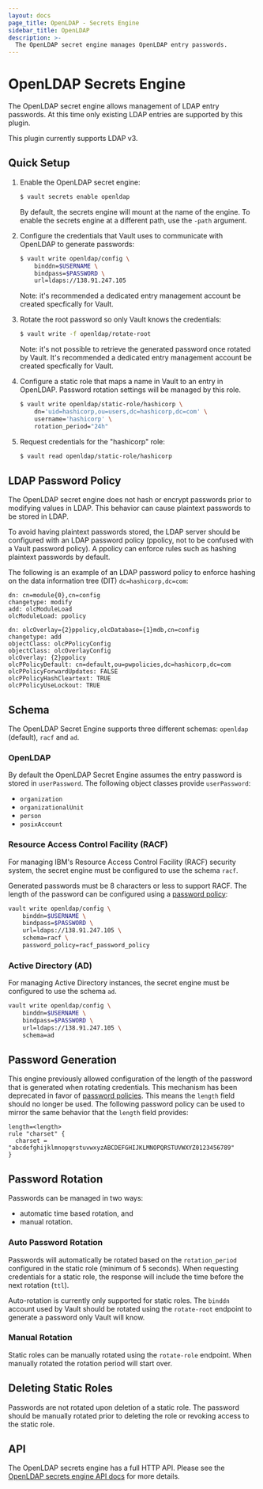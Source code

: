 ```yaml
---
layout: docs
page_title: OpenLDAP - Secrets Engine
sidebar_title: OpenLDAP
description: >-
  The OpenLDAP secret engine manages OpenLDAP entry passwords.
---
```


# OpenLDAP Secrets Engine

The OpenLDAP secret engine allows management of LDAP entry passwords. At this time
only existing LDAP entries are supported by this plugin.

This plugin currently supports LDAP v3.

## Quick Setup

1. Enable the OpenLDAP secret engine:

    ```sh
    $ vault secrets enable openldap
    ```

    By default, the secrets engine will mount at the name of the engine. To
    enable the secrets engine at a different path, use the `-path` argument.

2. Configure the credentials that Vault uses to communicate with OpenLDAP
    to generate passwords:

    ```sh
    $ vault write openldap/config \
        binddn=$USERNAME \
        bindpass=$PASSWORD \
        url=ldaps://138.91.247.105
    ```

    Note: it's recommended a dedicated entry management account be created specfically for Vault.

3. Rotate the root password so only Vault knows the credentials:

    ```sh
    $ vault write -f openldap/rotate-root
    ```

    Note: it's not possible to retrieve the generated password once rotated by Vault.
    It's recommended a dedicated entry management account be created specfically for Vault.

3. Configure a static role that maps a name in Vault to an entry in OpenLDAP.
    Password rotation settings will be managed by this role.

    ```sh
    $ vault write openldap/static-role/hashicorp \
        dn='uid=hashicorp,ou=users,dc=hashicorp,dc=com' \
        username='hashicorp' \
        rotation_period="24h"
    ```

4. Request credentials for the "hashicorp" role:

    ```sh
    $ vault read openldap/static-role/hashicorp
    ```

## LDAP Password Policy

The OpenLDAP secret engine does not hash or encrypt passwords prior to modifying 
values in LDAP. This behavior can cause plaintext passwords to be stored in LDAP.

To avoid having plaintext passwords stored, the LDAP server should be configured 
with an LDAP password policy (ppolicy, not to be confused with a Vault password 
policy).  A ppolicy can enforce rules such as hashing plaintext passwords by default.

The following is an example of an LDAP password policy to enforce hashing on the 
data information tree (DIT) `dc=hashicorp,dc=com`:

```
dn: cn=module{0},cn=config
changetype: modify
add: olcModuleLoad
olcModuleLoad: ppolicy

dn: olcOverlay={2}ppolicy,olcDatabase={1}mdb,cn=config
changetype: add
objectClass: olcPPolicyConfig
objectClass: olcOverlayConfig
olcOverlay: {2}ppolicy
olcPPolicyDefault: cn=default,ou=pwpolicies,dc=hashicorp,dc=com
olcPPolicyForwardUpdates: FALSE
olcPPolicyHashCleartext: TRUE
olcPPolicyUseLockout: TRUE
```  

## Schema

The OpenLDAP Secret Engine supports three different schemas: `openldap` (default),
`racf` and `ad`.

### OpenLDAP

By default the OpenLDAP Secret Engine assumes the entry password is stored in `userPassword`.
The following object classes provide `userPassword`:

* `organization`
* `organizationalUnit`
* `person`
* `posixAccount`

### Resource Access Control Facility (RACF)

For managing IBM's Resource Access Control Facility (RACF) security system, the secret
engine must be configured to use the schema `racf`.

Generated passwords must be 8 characters or less to support RACF. The length of the
password can be configured using a [password policy](/docs/concepts/password-policies):

```bash
vault write openldap/config \
	binddn=$USERNAME \
	bindpass=$PASSWORD \
	url=ldaps://138.91.247.105 \
	schema=racf \
	password_policy=racf_password_policy
```

### Active Directory (AD)

For managing Active Directory instances, the secret engine must be configured to use the
schema `ad`.

```bash
vault write openldap/config \
	binddn=$USERNAME \
	bindpass=$PASSWORD \
	url=ldaps://138.91.247.105 \
	schema=ad
```

## Password Generation

This engine previously allowed configuration of the length of the password that is generated
when rotating credentials. This mechanism has been deprecated in favor of
[password policies](/docs/concepts/password-policies). This means the `length` field should
no longer be used. The following password policy can be used to mirror the same behavior
that the `length` field provides:

```hcl
length=<length>
rule "charset" {
  charset = "abcdefghijklmnopqrstuvwxyzABCDEFGHIJKLMNOPQRSTUVWXYZ0123456789"
}
```

## Password Rotation

Passwords can be managed in two ways:

* automatic time based rotation, and
* manual rotation.

### Auto Password Rotation

Passwords will automatically be rotated based on the `rotation_period` configured
in the static role (minimum of 5 seconds). When requesting credentials for a static
role, the response will include the time before the next rotation (`ttl`).

Auto-rotation is currently only supported for static roles. The `binddn` account used
by Vault should be rotated using the `rotate-root` endpoint to generate a password
only Vault will know.

### Manual Rotation

Static roles can be manually rotated using the `rotate-role` endpoint. When manually
rotated the rotation period will start over.

## Deleting Static Roles

Passwords are not rotated upon deletion of a static role. The password should be manually
rotated prior to deleting the role or revoking access to the static role.

## API

The OpenLDAP secrets engine has a full HTTP API. Please see the [OpenLDAP secrets engine API docs](/api-docs/secret/openldap)
for more details.
